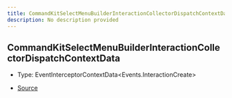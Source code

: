 ```yaml
---
title: CommandKitSelectMenuBuilderInteractionCollectorDispatchContextData
description: No description provided
---
```


## CommandKitSelectMenuBuilderInteractionCollectorDispatchContextData

- Type: EventInterceptorContextData\<Events.InteractionCreate>

- [Source](https://github.com/underctrl-io/commandkit/blob/e7997746676c2b18be64230c918cb998973d18b5/packages/commandkit/src/components/v1/select-menu/common.ts#L32)